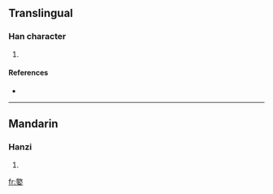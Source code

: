 ==Translingual==

===Han character===
{{Han char|rn=38|rad=女|as=13|sn=16|four=|canj=卜人女 (YOV)}}

# {{defn|Han|sort=女13}}

====References====
* {{Han ref|kx=0272.200|dkj=06785|dj=0540.200|hdz=21085.040|uh=5B1C|ud=23324}}

----

==Mandarin==

===Hanzi===
{{cmn-hanzi|pin=[[tiáo]] ([[tiao2]]), [[xīn]] ([[xin1]])|wg=t'iao<sup>2</sup>, hsin<sup>1</sup>}}

# {{defn|Mandarin|sort=女13}}

[[fr:嬜]]